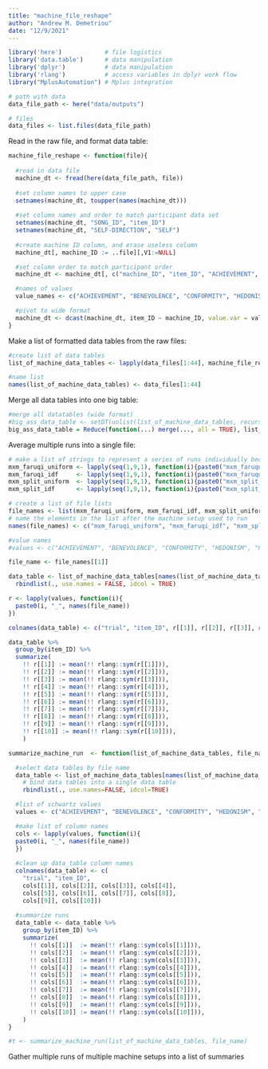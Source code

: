 ```yaml
---
title: "machine_file_reshape"
author: "Andrew M. Demetriou"
date: "12/9/2021"
---
```


```r
library('here')            # file logistics
library('data.table')      # data manipulation
library('dplyr')           # data manipulation
library('rlang')           # access variables in dplyr work flow
library("MplusAutomation") # Mplus integration
```

```r
# path with data
data_file_path <- here("data/outputs")

# files
data_files <- list.files(data_file_path)
```

Read in the raw file, and format data table:

```r
machine_file_reshape <- function(file){
  
  #read in data file
  machine_dt <- fread(here(data_file_path, file))
  
  #set column names to upper case
  setnames(machine_dt, toupper(names(machine_dt)))
  
  #set column names and order to match participant data set
  setnames(machine_dt, "SONG_ID", "item_ID")
  setnames(machine_dt, "SELF-DIRECTION", "SELF")
  
  #create machine ID column, and erase useless column
  machine_dt[, machine_ID := ..file][,V1:=NULL]

  #set column order to match participant order
  machine_dt <- machine_dt[, c("machine_ID", "item_ID", "ACHIEVEMENT", "BENEVOLENCE", "CONFORMITY", "HEDONISM", "POWER",  "SECURITY", "SELF", "STIMULATION",  "TRADITION", "UNIVERSALISM")]

  #names of values  
  value_names <- c("ACHIEVEMENT", "BENEVOLENCE", "CONFORMITY", "HEDONISM", "POWER",  "SECURITY", "SELF", "STIMULATION",  "TRADITION", "UNIVERSALISM")

  #pivot to wide format
  machine_dt <- dcast(machine_dt, item_ID ~ machine_ID, value.var = value_names) 
}
```

Make a list of formatted data tables from the raw files:

```r
#create list of data tables
list_of_machine_data_tables <- lapply(data_files[1:44], machine_file_reshape)

#name list
names(list_of_machine_data_tables) <- data_files[1:44]
```

Merge all data tables into one big table:

```r
#merge all datatables (wide format)
#big_ass_data_table <- setDT(unlist(list_of_machine_data_tables, recursive = FALSE), check.names = TRUE)
big_ass_data_table = Reduce(function(...) merge(..., all = TRUE), list_of_machine_data_tables)
```

Average multiple runs into a single file:

```r
# make a list of strings to represent a series of runs individually because I'm too fucking stupid to figure out how to put it in a function:
mxm_faruqi_uniform <- lapply(seq(1,9,1), function(i){paste0("mxm_faruqui_", i, "_uniform_weight_lyrics.txt")})
mxm_faruqi_idf     <- lapply(seq(1,9,1), function(i){paste0("mxm_faruqui_", i, "_idf_weight_lyrics.txt")})
mxm_split_uniform  <- lapply(seq(1,9,1), function(i){paste0("mxm_split_", i, "_uniform_weight_lyrics.txt")})
mxm_split_idf      <- lapply(seq(1,9,1), function(i){paste0("mxm_split_", i, "_idf_weight_lyrics.txt")})

# create a list of file lists
file_names <- list(mxm_faruqi_uniform, mxm_faruqi_idf, mxm_split_uniform, mxm_split_idf)
# name the elements in the list after the machine setup used to run
names(file_names) <- c("mxm_faruqi_uniform", "mxm_faruqi_idf", "mxm_split_uniform", "mxm_split_idf")

#value names
#values <- c("ACHIEVEMENT", "BENEVOLENCE", "CONFORMITY", "HEDONISM", "POWER", "SECURITY", "SELF", "STIMULATION", "TRADITION", "UNIVERSALISM")
```

```r
file_name <- file_names[[1]]

data_table <- list_of_machine_data_tables[names(list_of_machine_data_tables) %in% file_names[[1]]] %>%
  rbindlist(., use.names = FALSE, idcol = TRUE)

r <- lapply(values, function(i){
  paste0(i, "_", names(file_name))
})

colnames(data_table) <- c("trial", "item_ID", r[[1]], r[[2]], r[[3]], r[[4]], r[[5]], r[[6]], r[[7]], r[[8]], r[[9]], r[[10]])
```

```r
data_table %>%
  group_by(item_ID) %>%
  summarize(
    !! r[[1]] := mean(!! rlang::sym(r[[1]])),
    !! r[[2]] := mean(!! rlang::sym(r[[2]])),
    !! r[[3]] := mean(!! rlang::sym(r[[3]])),
    !! r[[4]] := mean(!! rlang::sym(r[[4]])),
    !! r[[5]] := mean(!! rlang::sym(r[[5]])),
    !! r[[6]] := mean(!! rlang::sym(r[[6]])),
    !! r[[7]] := mean(!! rlang::sym(r[[7]])),
    !! r[[8]] := mean(!! rlang::sym(r[[8]])),
    !! r[[9]] := mean(!! rlang::sym(r[[9]])),
    !! r[[10]] := mean(!! rlang::sym(r[[10]])),
    )
```


```r
summarize_machine_run  <- function(list_of_machine_data_tables, file_name){

  #select data tables by file name
  data_table <- list_of_machine_data_tables[names(list_of_machine_data_tables) %in% file_name]%>%
    # bind data tables into a single data table
    rbindlist(., use.names=FALSE, idcol=TRUE)

  #list of schwartz values
  values <- c("ACHIEVEMENT", "BENEVOLENCE", "CONFORMITY", "HEDONISM", "POWER", "SECURITY", "SELF", "STIMULATION", "TRADITION", "UNIVERSALISM")

  #make list of column names
  cols <- lapply(values, function(i){
  paste0(i, "_", names(file_name))
  })
  
  #clean up data_table column names
  colnames(data_table) <- c(
    "trial", "item_ID", 
    cols[[1]], cols[[2]], cols[[3]], cols[[4]], 
    cols[[5]], cols[[6]], cols[[7]], cols[[8]],
    cols[[9]], cols[[10]])
  
  #summarize runs
  data_table <- data_table %>%
    group_by(item_ID) %>%
    summarize(
      !! cols[[1]]  := mean(!! rlang::sym(cols[[1]])),
      !! cols[[2]]  := mean(!! rlang::sym(cols[[2]])),
      !! cols[[3]]  := mean(!! rlang::sym(cols[[3]])),
      !! cols[[4]]  := mean(!! rlang::sym(cols[[4]])),
      !! cols[[5]]  := mean(!! rlang::sym(cols[[5]])),
      !! cols[[6]]  := mean(!! rlang::sym(cols[[6]])),
      !! cols[[7]]  := mean(!! rlang::sym(cols[[7]])),
      !! cols[[8]]  := mean(!! rlang::sym(cols[[8]])),
      !! cols[[9]]  := mean(!! rlang::sym(cols[[9]])),
      !! cols[[10]] := mean(!! rlang::sym(cols[[10]])),
    )
}
```

```r
#t <- summarize_machine_run(list_of_machine_data_tables, file_name)
```

Gather multiple runs of multiple machine setups into a list of summaries

```r

```

